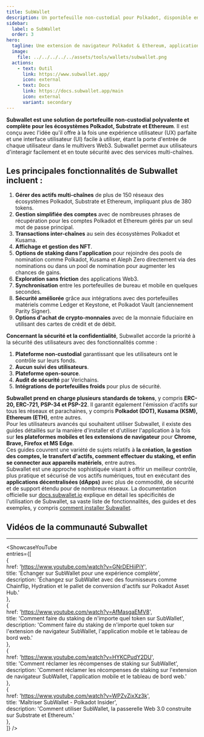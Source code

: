 ```yaml
---
title: SubWallet  
description: Un portefeuille non-custodial pour Polkadot, disponible en extension de navigateur et application mobile.  
sidebar:  
  label: ✪ SubWallet  
  order: 3  
hero:  
  tagline: Une extension de navigateur Polkadot & Ethereum, application mobile et tableau de bord web.  
  image:  
    file: ../../../../../assets/tools/wallets/subwallet.png  
  actions:  
    - text: Outil  
      link: https://www.subwallet.app/  
      icon: external  
    - text: Docs  
      link: https://docs.subwallet.app/main  
      icon: external  
      variant: secondary  
---
```



**Subwallet est une solution de portefeuille non-custodial polyvalente et complète pour les écosystèmes Polkadot, Substrate et Ethereum**. Il est conçu avec l'idée qu'il offre à la fois une expérience utilisateur (UX) parfaite et une interface utilisateur (UI) facile à utiliser, étant la porte d'entrée de chaque utilisateur dans le multivers Web3. Subwallet permet aux utilisateurs d'interagir facilement et en toute sécurité avec des services multi-chaînes.

## Les principales fonctionnalités de Subwallet incluent :  
1. **Gérer des actifs multi-chaînes** de plus de 150 réseaux des écosystèmes Polkadot, Substrate et Ethereum, impliquant plus de 380 tokens.  
2. **Gestion simplifiée des comptes** avec de nombreuses phrases de récupération pour les comptes Polkadot et Ethereum gérés par un seul mot de passe principal.  
3. **Transactions inter-chaînes** au sein des écosystèmes Polkadot et Kusama.  
4. **Affichage et gestion des NFT**.  
5. **Options de staking dans l'application** pour rejoindre des pools de nomination comme Polkadot, Kusama et Aleph Zero directement via des nominations ou dans un pool de nomination pour augmenter les chances de gains.  
6. **Exploration sans friction** des applications Web3.  
7. **Synchronisation** entre les portefeuilles de bureau et mobile en quelques secondes.  
8. **Sécurité améliorée** grâce aux intégrations avec des portefeuilles matériels comme Ledger et Keystone, et Polkadot Vault (anciennement Parity Signer).  
9. **Options d'achat de crypto-monnaies** avec de la monnaie fiduciaire en utilisant des cartes de crédit et de débit.

**Concernant la sécurité et la confidentialité**, Subwallet accorde la priorité à la sécurité des utilisateurs avec des fonctionnalités comme :  
1. **Plateforme non-custodial** garantissant que les utilisateurs ont le contrôle sur leurs fonds.  
2. **Aucun suivi des utilisateurs**.  
3. **Plateforme open-source**.  
4. **Audit de sécurité** par Verichains.  
5. **Intégrations de portefeuilles froids** pour plus de sécurité.

**Subwallet prend en charge plusieurs standards de tokens**, y compris **ERC-20, ERC-721, PSP-34 et PSP-22**. Il garantit également l'émission d'actifs sur tous les réseaux et parachaines, y compris **Polkadot (DOT), Kusama (KSM), Ethereum (ETH)**, entre autres.  
Pour les utilisateurs avancés qui souhaitent utiliser Subwallet, il existe des guides détaillés sur la manière d'installer et d'utiliser l'application à la fois sur **les plateformes mobiles et les extensions de navigateur** pour **Chrome, Brave, Firefox et MS Edge**.  
Ces guides couvrent une variété de sujets relatifs à **la création, la gestion des comptes, le transfert d'actifs, comment effectuer du staking, et enfin se connecter aux appareils matériels**, entre autres.  
Subwallet est une approche sophistiquée visant à offrir un meilleur contrôle, plus pratique et sécurisé de vos actifs numériques, tout en exécutant des **applications décentralisées (dApps)** avec plus de commodité, de sécurité et de support étendu pour de nombreux réseaux. La documentation officielle sur [docs.subwallet.io](https://docs.subwallet.app/) explique en détail les spécificités de l'utilisation de Subwallet, sa vaste liste de fonctionnalités, des guides et des exemples, y compris [comment installer Subwallet](https://docs.subwallet.app/main/extension-user-guide/getting-started/install-subwallet).

## Vidéos de la communauté Subwallet  
------------  
<ShowcaseYouTube  
  entries={[  
    {  
      href: 'https://www.youtube.com/watch?v=GNrDEHiiPiY',  
      title: 'Échanger sur SubWallet pour une expérience complète',  
      description: 'Échangez sur SubWallet avec des fournisseurs comme Chainflip, Hydration et le pallet de conversion d\'actifs sur Polkadot Asset Hub.'  
    },  
    {  
      href: 'https://www.youtube.com/watch?v=AfMasgaEMV8',  
      title: 'Comment faire du staking de n\'importe quel token sur SubWallet',  
      description: 'Comment faire du staking de n\'importe quel token sur l\'extension de navigateur SubWallet, l\'application mobile et le tableau de bord web.'  
    },  
    {  
      href: 'https://www.youtube.com/watch?v=HYKCPudY2DU',  
      title: 'Comment réclamer les récompenses de staking sur SubWallet',  
      description: 'Comment réclamer les récompenses de staking sur l\'extension de navigateur SubWallet, l\'application mobile et le tableau de bord web.'  
    },  
    {  
      href: 'https://www.youtube.com/watch?v=WPZvZixXz3k',  
      title: 'Maîtriser SubWallet - Polkadot Insider',  
      description: 'Comment utiliser SubWallet, la passerelle Web 3.0 construite sur Substrate et Ethereum.'  
    },  
  ]} />  
